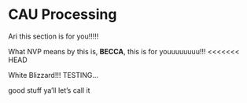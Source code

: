 # CAU Processing {#cau}

Ari this section is for you!!!!!

What NVP means by this is, **BECCA**, this is for youuuuuuuu!!!
<<<<<<< HEAD

White Blizzard!!!
TESTING...

good stuff ya'll let's call it
